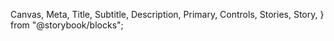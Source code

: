   Canvas,
  Meta,
  Title,
  Subtitle,
  Description,
  Primary,
  Controls,
  Stories,
  Story,
} from "@storybook/blocks";


<Meta of={ParagraphStories} />
<Title />

`import {Paragraph} from '@nds_core/nds'`

Block text as an HTML `<p>` element.

### PROPS & METHODS

<Controls />

### Minimal usage

<Canvas of={ParagraphStories.MinimalUsage} />

### Usage criteria

- All body text should be contained in a `Paragraph`, regardless of length.
- If the `Paragraph` is on a dark background, the `invert` prop must be used to maintain sufficient colour contrast.
- If other modifications must be made to the text inside a `Paragraph` such as size or font weight, use the `Text`, `Small`, and `Strong` components.

### Placing text on dark colours

Use the invert prop.

<Story of={ParagraphStories.Inverted} />
